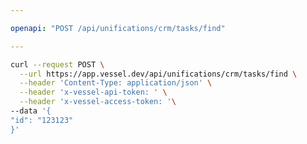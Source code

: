 ```yaml
---

openapi: "POST /api/unifications/crm/tasks/find"

---
```


  <RequestExample>
  
  ```bash Request
  curl --request POST \
    --url https://app.vessel.dev/api/unifications/crm/tasks/find \
    --header 'Content-Type: application/json' \
    --header 'x-vessel-api-token: ' \
    --header 'x-vessel-access-token: '\ 
  --data '{
  "id": "123123"
}'
  ```
  
  </RequestExample>
  
  

